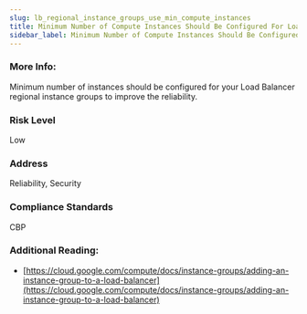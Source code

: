 ```yaml
---
slug: lb_regional_instance_groups_use_min_compute_instances
title: Minimum Number of Compute Instances Should Be Configured For Load Balancers Regional Instance Groups
sidebar_label: Minimum Number of Compute Instances Should Be Configured For Load Balancers Regional Instance Groups
---
```


### More Info:

Minimum number of instances should be configured for your Load Balancer regional instance groups to improve the reliability.

### Risk Level

Low

### Address

Reliability, Security

### Compliance Standards

CBP

### Additional Reading:

- [https://cloud.google.com/compute/docs/instance-groups/adding-an-instance-group-to-a-load-balancer](https://cloud.google.com/compute/docs/instance-groups/adding-an-instance-group-to-a-load-balancer) 

